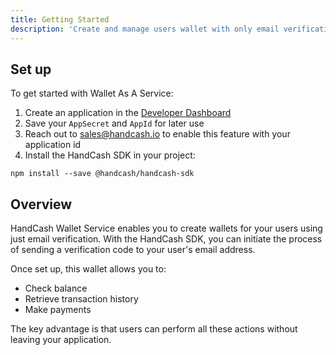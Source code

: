 ```yaml
---
title: Getting Started
description: 'Create and manage users wallet with only email verification without the user ever leaving your application'
---
```


## Set up

To get started with Wallet As A Service:

1. Create an application in the [Developer Dashboard](/developer-dashboard)
2. Save your `AppSecret` and `AppId` for later use
3. Reach out to sales@handcash.io to enable this feature with your application id
4. Install the HandCash SDK in your project:

```
npm install --save @handcash/handcash-sdk
```

## Overview

HandCash Wallet Service enables you to create wallets for your users using just email verification. With the HandCash SDK, you can initiate the process of sending a verification code to your user's email address.

Once set up, this wallet allows you to:
- Check balance
- Retrieve transaction history
- Make payments

The key advantage is that users can perform all these actions without leaving your application.